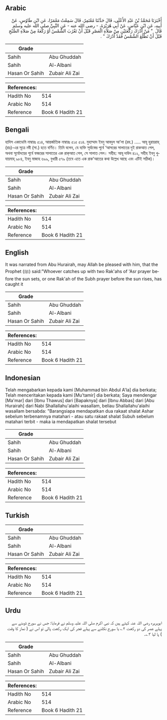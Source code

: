 ## Arabic


<div dir="rtl" lang="ar" style={{fontSize:'larger',backgroundColor:'#f8f9fa',padding:20}}>
أَخْبَرَنَا مُحَمَّدُ بْنُ عَبْدِ الأَعْلَى، قَالَ حَدَّثَنَا مُعْتَمِرٌ، قَالَ سَمِعْتُ مَعْمَرًا، عَنِ ابْنِ طَاوُسٍ، عَنْ أَبِيهِ، عَنِ ابْنِ عَبَّاسٍ، عَنْ أَبِي هُرَيْرَةَ، - رضى الله عنه - عَنِ النَّبِيِّ صلى الله عليه وسلم قَالَ ‏ "‏ مَنْ أَدْرَكَ رَكْعَتَيْنِ مِنْ صَلاَةِ الْعَصْرِ قَبْلَ أَنْ تَغْرُبَ الشَّمْسُ أَوْ رَكْعَةً مِنْ صَلاَةِ الصُّبْحِ قَبْلَ أَنْ تَطْلُعَ الشَّمْسُ فَقَدْ أَدْرَكَ ‏"‏ ‏.‏
</div>
<div style={{backgroundColor:'#f8f9fa',padding:20, marginBottom: 10}}><table> <thead> <tr> <th>Grade</th> <th></th> </tr> </thead> <tbody> <tr><td>Sahih</td><td>Abu Ghuddah</td></tr><tr><td>Sahih</td><td>Al-Albani</td></tr><tr><td>Hasan Or Sahih</td><td>Zubair Ali Zai</td></tr></tbody></table><table> <thead> <tr> <th>References:</th> <th></th> </tr> </thead> <tbody><tr><td>Hadith No</td><td>514</td></tr><tr><td>Arabic No</td><td>514</td></tr><tr><td>Reference</td><td>Book 6 Hadith 21</td></tr></tbody></table></div>

## Bengali


<div dir="ltr" lang="bn" style={{fontSize:'larger',backgroundColor:'#f8f9fa',padding:20}}>
হাদিস একাডেমি নাম্বারঃ ৫১৪, আন্তর্জাতিক নাম্বারঃ ৫১৫ ৫১৪. মুহাম্মাদ ইবনু আবদুল আ'লা (রহ.) ..... আবূ হুরায়রাহ্ (রাঃ)-এর সূত্রে নবী (সা.) হতে বর্ণিত। তিনি বলেন, যে ব্যক্তি সূর্যাস্তের পূর্বে ‘আসরের সালাতের দুই রাকআত পেল, অথবা সূর্যোদয়ের পূর্বে ফজরের সালাতের এক রাক্আত পেল, সে সালাত পেল। সহীহ: আবূ দাউদ ৪১২, সহীহ ইবনু খুযায়মাহ্ ৯৮৪, ইবনু মাজাহ ৬৯৯, বুখারী ৫৭৯ (তবে এতে এক রাক'আতের কথা উল্লেখ আছে এবং এটিই সঠিক)।
</div>
<div style={{backgroundColor:'#f8f9fa',padding:20, marginBottom: 10}}><table> <thead> <tr> <th>Grade</th> <th></th> </tr> </thead> <tbody> <tr><td>Sahih</td><td>Abu Ghuddah</td></tr><tr><td>Sahih</td><td>Al-Albani</td></tr><tr><td>Hasan Or Sahih</td><td>Zubair Ali Zai</td></tr></tbody></table><table> <thead> <tr> <th>References:</th> <th></th> </tr> </thead> <tbody><tr><td>Hadith No</td><td>514</td></tr><tr><td>Arabic No</td><td>514</td></tr><tr><td>Reference</td><td>Book 6 Hadith 21</td></tr></tbody></table></div>

## English


<div dir="ltr" lang="en" style={{fontSize:'larger',backgroundColor:'#f8f9fa',padding:20}}>
It was narrated from Abu Hurairah, may Allah be pleased with him, that the Prophet (ﷺ) said:"Whoever catches up with two Rak'ahs of 'Asr prayer before the sun sets, or one Rak'ah of the Subh prayer before the sun rises, has caught it
</div>
<div style={{backgroundColor:'#f8f9fa',padding:20, marginBottom: 10}}><table> <thead> <tr> <th>Grade</th> <th></th> </tr> </thead> <tbody> <tr><td>Sahih</td><td>Abu Ghuddah</td></tr><tr><td>Sahih</td><td>Al-Albani</td></tr><tr><td>Hasan Or Sahih</td><td>Zubair Ali Zai</td></tr></tbody></table><table> <thead> <tr> <th>References:</th> <th></th> </tr> </thead> <tbody><tr><td>Hadith No</td><td>514</td></tr><tr><td>Arabic No</td><td>514</td></tr><tr><td>Reference</td><td>Book 6 Hadith 21</td></tr></tbody></table></div>

## Indonesian


<div dir="ltr" lang="id" style={{fontSize:'larger',backgroundColor:'#f8f9fa',padding:20}}>
Telah mengabarkan kepada kami [Muhammad bin Abdul A'la] dia berkata; Telah menceritakan kepada kami [Mu'tamir] dia berkata; Saya mendengar [Ma'mar] dari [Ibnu Thawus] dari [Bapaknya] dari [Ibnu Abbas] dari [Abu Hurairah] dari Nabi Shallallahu'alaihi wasallam, beliau Shallallahu'alaihi wasallam bersabda: "Barangsiapa mendapatkan dua rakaat shalat Ashar sebelum terbenamnya matahari - atau satu rakaat shalat Subuh sebelum matahari terbit - maka ia mendapatkan shalat tersebut
</div>
<div style={{backgroundColor:'#f8f9fa',padding:20, marginBottom: 10}}><table> <thead> <tr> <th>Grade</th> <th></th> </tr> </thead> <tbody> <tr><td>Sahih</td><td>Abu Ghuddah</td></tr><tr><td>Sahih</td><td>Al-Albani</td></tr><tr><td>Hasan Or Sahih</td><td>Zubair Ali Zai</td></tr></tbody></table><table> <thead> <tr> <th>References:</th> <th></th> </tr> </thead> <tbody><tr><td>Hadith No</td><td>514</td></tr><tr><td>Arabic No</td><td>514</td></tr><tr><td>Reference</td><td>Book 6 Hadith 21</td></tr></tbody></table></div>

## Turkish


<div dir="ltr" lang="tr" style={{fontSize:'larger',backgroundColor:'#f8f9fa',padding:20}}>

</div>
<div style={{backgroundColor:'#f8f9fa',padding:20, marginBottom: 10}}><table> <thead> <tr> <th>Grade</th> <th></th> </tr> </thead> <tbody> <tr><td>Sahih</td><td>Abu Ghuddah</td></tr><tr><td>Sahih</td><td>Al-Albani</td></tr><tr><td>Hasan Or Sahih</td><td>Zubair Ali Zai</td></tr></tbody></table><table> <thead> <tr> <th>References:</th> <th></th> </tr> </thead> <tbody><tr><td>Hadith No</td><td>514</td></tr><tr><td>Arabic No</td><td>514</td></tr><tr><td>Reference</td><td>Book 6 Hadith 21</td></tr></tbody></table></div>

## Urdu


<div dir="rtl" lang="ur" style={{fontSize:'larger',backgroundColor:'#f8f9fa',padding:20}}>
ابوہریرہ رضی اللہ عنہ کہتے ہیں کہ نبی اکرم صلی اللہ علیہ وسلم نے فرمایا: جس نے سورج ڈوبنے سے پہلے عصر کی دو رکعت ۲؎ یا سورج نکلنے سے پہلے فجر کی ایک رکعت پالی تو اس نے ( نماز کا وقت ) پا لیا ۳؎۔
</div>
<div style={{backgroundColor:'#f8f9fa',padding:20, marginBottom: 10}}><table> <thead> <tr> <th>Grade</th> <th></th> </tr> </thead> <tbody> <tr><td>Sahih</td><td>Abu Ghuddah</td></tr><tr><td>Sahih</td><td>Al-Albani</td></tr><tr><td>Hasan Or Sahih</td><td>Zubair Ali Zai</td></tr></tbody></table><table> <thead> <tr> <th>References:</th> <th></th> </tr> </thead> <tbody><tr><td>Hadith No</td><td>514</td></tr><tr><td>Arabic No</td><td>514</td></tr><tr><td>Reference</td><td>Book 6 Hadith 21</td></tr></tbody></table></div>